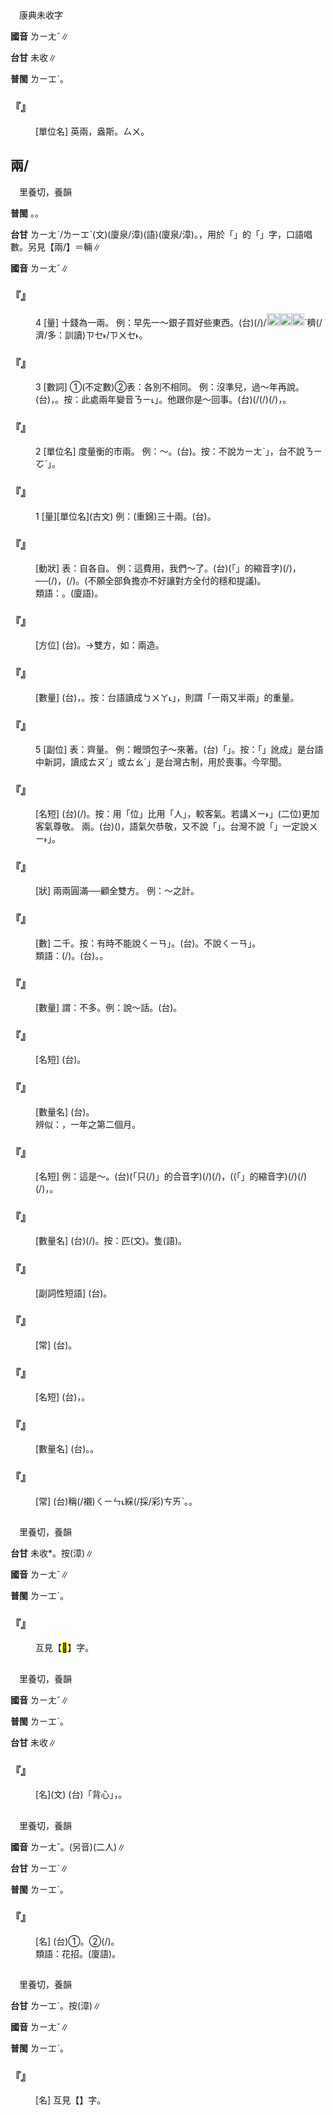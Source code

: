 
=={{ruby|啢|ㄌㄧㄤˇ}}==

　康典未收字

'''國音''' <rt>ㄌㄧㄤˇ</rt>∥

'''台甘''' 未收∥

'''普閩''' <rt>ㄌㄧㆲˋ</rt>。

    

==='''『{{ruby|啢|ㄌㄧㄤˇ}}』'''===
: [單位名] 英兩，盎斯。{{ruby|(台)|ㆲˋ}}<rt>ㄙㄨ</rt>。
    

==兩/{{ruby|<mark>&#xf997a;</mark>|ㄌㄧㄤˇ}}==

　里養切，養韻

'''普閩''' {{ruby|(文)|ㄌㄧㆲˋ}}。{{ruby|(白)|ㄋㄧㄨˋ/ㄋㆭ˫}}。

'''台甘''' <rt>ㄌㄧㄤˋ/ㄌㄧㆲˋ</rt>(文)(廈泉/漳){{ruby|。|ㄋㄧㄨˋ/ㄋㄧㆦˋ}}(語)(廈泉/漳)。{{ruby|(語)|ㄋㆭ˫}}，用於「{{ruby|一|ㄐㄧㆵ ͘}}{{ruby|二|ㄋㆭ˫}}{{ruby|三|ㄙㆩ}}」的「{{ruby|兩|ㄋㆭ˫}}」字，口語唱數。另見【兩/{{ruby|<mark>&#xf997a;</mark>|ㄌㄧㄤˋ}}】＝輛∥

'''國音''' <rt>ㄌㄧㄤˇ</rt>∥

    

==='''『{{ruby|兩|ㄌㄧㄤˇ}}』'''===
:4  [量] 十錢為一兩。 例：早先一～銀子買好些東西。(台){{ruby|早|ㄗㄚˋ}}{{ruby|前|ㄐㄧㄥˊ}}(/{{ruby|舊|ㄍㄨ˫}}{{ruby|底|ㄉㆤˋ}}){{ruby|一|ㄐㄧㆵ ͘}}{{ruby|兩|ㄋㄧㄨˋ}}/[[File:fa49.png|20px]][[File:8ed5.png|20px]][[File:fa60.png|20px]]ˋ{{ruby|銀|ㆣㄨㄣˊ/ㆣㄧㄣˊ}}{{ruby|<mark>&#xffa49;</mark>|ㆠㆤㆷ/ㆠㄨㆤㆷ ͘}}{{ruby|買|ㆠㄨㆤˋ/ㆠㆤˋ}}{{ruby|誠|ㄐㄧㆩˊ}}{{ruby|→|ㄐㄧㆩ}}穧(/濟/多：訓讀)<rt>ㄗㆤ˫/ㄗㄨㆤ˫</rt>{{ruby|物|ㄇㆭㆷ ͘/ㄇㄧㆷ ͘}}{{ruby|件|ㄍㄧㆩ˫}}。
    

==='''『{{ruby|兩|ㄌㄧㄤˇ}}』'''===
:3  [數詞] ①(不定數)②表：各別不相同。 例：沒準兒，過～年再說。(台){{ruby|無|ㆠㄜˊ}}{{ruby|的|ㄉㄧㆤㆶ}}{{ruby|確|ㄎㄚㆶ}}，{{ruby|過|ㄍㄨㆤ˪/ㄍㆤ˪}}{{ruby|兩|ㄋㆭ˫}}{{ruby|年|ㄋㄧˊ}}{{ruby|仔|ㄚ}}{{ruby|則|ㄐㄧㄚㆷ}}{{ruby|講|ㄍㆲˋ}}。按：此處兩年變音{{ruby|「|ㄋㆭ˫}}<rt>ㄋㄧ˪</rt>」。他跟你是～回事。(台){{ruby|伊|ㄧ}}{{ruby|含|ㄏㆰ}}{{ruby|汝|ㄌㄧˋ}}{{ruby|情|ㄐㄧㄥˊ}}{{ruby|形|ㄏㄧㄥˊ}}(/{{ruby|載|ㄉㄞ˫}}(/{{ruby|戴|ㄉㄞ˪}}){{ruby|事|ㄐㄧ˪}}(/{{ruby|事|ㄉㄞ˫}}{{ruby|情|ㄐㄧ˪}}){{ruby|無|ㆠㄜˊ}}{{ruby|共|ㄍㄤ˫}}{{ruby|款|ㄎㄨㄢˋ}}，{{ruby|<mark>&#xffa45;</mark>|ㆠㆤ˫/ㆠㄨㆤ˫}}{{ruby|用|ㄧㆲ˫/ㄧㄥ˫}}{{ruby|得|ㄉㄧㆵ}}{{ruby|拍|ㄆㄚㆷ}}{{ruby|相|ㄒㄧㄜ}}{{ruby|濫|ㄌㆰ˫}}。
    

==='''『{{ruby|兩|ㄌㄧㄤˇ}}』'''===
:2  [單位名] 度量衡的市兩。 例：{{ruby|二|ㄦˋ}}～。(台){{ruby|兩|ㄋㆭ˫}}{{ruby|兩|ㄋㄧㄨˋ/ㄋㄧㆦˋ}}。按：不說{{ruby|「|ㄌㄧㄤˇ}}<rt>ㄌㄧㄤˋ</rt>」，台不說{{ruby|「|ㄌㄧ˫}}<rt>ㄋㄧㆦˋ</rt>」。
    

==='''『{{ruby|兩|ㄌㄧㄤˇ}}』'''===
:1  [量][單位名](古文) 例：(重錦)三十兩。(台){{ruby|三|ㄙㆩ}}{{ruby|十|ㄗㄚㆴ ͘}}{{ruby|匹|ㄆㄧㆵ}}。
    

==='''『{{ruby|兩|ㄌㄧㄤˇ}}{{ruby|便|ㄅㄧㄢˋ}}』'''===
: [動狀] 表：自各自。 例：這費用，我們～了。(台){{ruby|<mark>&#xffb50;</mark>|ㄐㄧㆵ}}(「{{ruby|此|ㄐㄧˋ}}{{ruby|一|ㄐㄧㆵ ͘}}」的縮音字)(/{{ruby|此|ㄐㄧㆵ}}){{ruby|個|ㆤˊ}}{{ruby|費|ㄏㄨㄧ˪}}{{ruby|用|ㄧㆲ˫/ㄧㄥ˫}}{{ruby|咱|ㄌㄢˋ}}{{ruby|來|·ㄌㄞˊ}}{{ruby|攤|ㄊㄨㆩ}}{{ruby|分|ㄏㄨㄣ}}，──{{ruby|各|ㄍㆦㆶ}}{{ruby|人|ㄌㄤˊ}}{{ruby|出|ㄘㄨㆵ}}(/{{ruby|出|ㄘㄨㆵ}}{{ruby|錢|ㄐㆪˊ}})，{{ruby|大|ㄉㄞ˫}}{{ruby|家|ㄍㆤ}}{{ruby|出|ㄘㄨㆵ}}(/{{ruby|出|ㄘㄨㆵ}}{{ruby|錢|ㄐㆪˊ}})。(不願全部負擔亦不好讓對方全付的穩和提議)。
:類語：{{ruby|無|ㆠㄜˊ}}{{ruby|相|ㄒㄧㄜ}}{{ruby|偏|ㄆㆪ}}。{{ruby|對|ㄉㄨㄧ˪}}{{ruby|頭|ㄊㄠˊ}}{{ruby|快|ㄎㄨㆤ˪}}{{ruby|便|ㄅㄧㄢ˫}}(廈語)。
:
    

==='''『{{ruby|兩|ㄌㄧㄤˇ}}{{ruby|邊|ㄅㄧㄢ}}』'''===
: [方位] (台){{ruby|雙|ㄒㄧㄤ}}{{ruby|旁|ㄅㄧㄥˊ}}{{ruby|邊|ㄅㆪ}}。→雙方，如：兩造。
    

==='''『{{ruby|兩|ㄌㄧㄤˇ}}{{ruby|半|ㄅㄢˋ}}』'''===
: [數量] (台){{ruby|對|ㄉㄨㄧ˪}}{{ruby|半|ㄅㄨㆩ˪}}，{{ruby|平|ㄅㄧㄥˊ}}{{ruby|分|ㄏㄨㄣ}}。按：台語讀成{{ruby|「|ㄋㄧㄨˋ}}<rt>ㄅㄨㄚ˪</rt>」，則謂「一兩又半兩」的重量。
    

==='''『{{ruby|兩|ㄌㄧㄤˇ}}』'''===
:5  [副位] 表：齊量。 例：饅頭包子～來著。(台)「{{ruby|饅|ㆠㄢˋ}}{{ruby|頭|ㄊㄜˊ}}」{{ruby|包|ㄅㄠ}}{{ruby|仔|ㄚ}}{{ruby|來|ㄌㄞˊ}}{{ruby|一|ㄐㄧㆵ ͘}}{{ruby|半|ㄅㄨㆩ˪}}{{ruby|一|ㄐㄧㆵ ͘}}{{ruby|半|ㄅㄨㆩ˪}}。按：「{{ruby|饅|ㄇㄢˊ}}{{ruby|頭|·ㄊㄡˊ}}」訛成{{ruby|「|ㆠㄢˊ}}{{ruby|·|ㄊㄜ}}」是台語中新詞，讀成{{ruby|「|ㆠㄢ˪}}<rt>ㄊㄡˊ</rt>」或{{ruby|「|ㆠㄧㄣ˫}}<rt>ㄊㄠˊ</rt>」是台灣古制，用於喪事。今罕聞。
    

==='''『{{ruby|兩|ㄌㄧㄤˇ}}{{ruby|位|ㄨㄟˋ}}』'''===
: [名短] (台){{ruby|兩|ㄋㆭ˫}}{{ruby|位|ㄨㄧ˫}}(/{{ruby|兩|ㄋㆭ˫}}{{ruby|個|ㆤˊ}}{{ruby|坐|ㄗㆤ˫}}{{ruby|位|ㄨㄧ˫}}){{ruby|兩|ㄋㆭ˫}}{{ruby|個|ㆤˊ}}{{ruby|人|ㄌㄤˊ}}。按：用「位」比用「人」，較客氣。若講{{ruby|「|ㄌㄧ˫}}<rt>ㄨㄧ˫</rt>」(二位)更加客氣尊敬。 兩{{ruby|個|·ㄍㄜˋ}}。(台){{ruby|兩|ㄋㆭ˫}}{{ruby|個|ㆤˊ}}({{ruby|人|ㄌㄤˊ}})，語氣欠恭敬，又不說「{{ruby|二|ㄦˋ}}{{ruby|個|ㄍㄜˋ}}」。台灣不說「{{ruby|二|ㆢㄧ˫/ㄌㄧ˫}}{{ruby|個|ㆤˊ}}」一定說{{ruby|「|ㄌㄧ˫}}<rt>ㄨㄧ˫</rt>」。
    

==='''『{{ruby|兩|ㄌㄧㄤˇ}}{{ruby|全|ㄑㄩㄢˊ}}』'''===
: [狀] 兩兩圓滿──顧全雙方。 例：～之計。
    

==='''『{{ruby|兩|ㄌㄧㄤˇ}}{{ruby|千|ㄑㄧㄢ}}』'''===
: [數] 二千。按：有時不能說{{ruby|「|ㄦˋ}}<rt>ㄑㄧㄢ</rt>」。(台){{ruby|兩|ㄋㆭ˫}}{{ruby|千|ㄑㄧㄥ}}。不說{{ruby|「|ㄌㄧ˫}}<rt>ㄑㄧㄢ</rt>」。
:類語：{{ruby|兩|ㄌㄧㄤˇ}}{{ruby|億|ㄧˋ}}(/{{ruby|二|ㄦˋ}}{{ruby|億|ㄧˋ}})。(台){{ruby|兩|ㄋㆭ˫}}{{ruby|億|ㄧㆤㆶ}}。{{ruby|兩|ㄋㆭ˫}}{{ruby|萬|ㆠㄢ˫}}{{ruby|萬|ㆠㄢ˫}}。
:
    

==='''『{{ruby|兩|ㄌㄧㄤˇ}}{{ruby|句|ㄐㄩˋ}}』'''===
: [數量] 謂：不多。例：說～話。(台){{ruby|講|ㄍㆲˋ}}{{ruby|→|ㄍㆲ}}{{ruby|兩|ㄋㆭ˫}}{{ruby|句|ㄍㄨㆷ}}{{ruby|仔|ㄚ}}{{ruby|話|ㄨㆤ˫}}。
    

==='''『{{ruby|兩|ㄌㄧㄤˇ}}{{ruby|股|ㄍㄨˇ}}{{ruby|繩|ㄕㄥˊ}}』'''===
: [名短] (台){{ruby|拍|ㄆㄚㆷ}}{{ruby|雙|ㄒㄧㄤ}}{{ruby|股|ㄍㆦˋ}}{{ruby|丌|ㆤ}}{{ruby|索|ㄙㄜㆷ}}{{ruby|仔|ㄚ}}。
    

==='''『{{ruby|兩|ㄌㄧㄤˇ}}{{ruby|個|·ㄍㄜˋ}}{{ruby|月|ㄩㄝˋ}}』'''===
: [數量名] (台){{ruby|兩|ㄋㆭ˫}}{{ruby|月|ㆣㄨㆤㆷ ͘/ㆣㆤㆷ ͘}}{{ruby|日|ㆢㄧㆵ ͘/ㄌㄧㆵ ͘}}。
:辨似：{{ruby|二|ㆢㄧ˫/ㄌㄧ˫}}{{ruby|月|ㆣㄨㆤㆷ ͘}}，一年之第二個月。
:
    

==='''『{{ruby|兩|ㄌㄧㄤˇ}}{{ruby|碼|ㄇㄚˇ}}{{ruby|事|ㄕˋ}}』'''===
: [名短] 例：這是～。(台){{ruby|<mark>&#xffacb;</mark>|ㄗㆤ}}(「只(/{{ruby|此|ㄐㄧˋ}}){{ruby|個|ㆤˊ}}」的合音字){{ruby|是|ㄒㄧ˫}}{{ruby|兩|ㄋㆭ˫}}{{ruby|項|ㄏㄤ˫}}{{ruby|載|ㄉㄞ˫}}(/{{ruby|戴|ㄉㄞ˪}}){{ruby|事|ㄐㄧ˪}}(/{{ruby|事|ㄉㄞ˫}}{{ruby|情|ㄐㄧ˪}})，({{ruby|<mark>&#xffb50;</mark>|ㄐㄧㆵ}}(「{{ruby|此|ㄐㄧˋ}}{{ruby|一|ㄐㄧㆵ ͘}}」的縮音字)(/{{ruby|此|ㄐㄧㆵ}}){{ruby|兩|ㄋㆭ˫}}{{ruby|項|ㄏㄤ˫}}{{ruby|載|ㄉㄞ˫}}(/{{ruby|戴|ㄉㄞ˪}}){{ruby|事|ㄐㄧ˪}}(/{{ruby|事|ㄉㄞ˫}}{{ruby|情|ㄐㄧ˪}}){{ruby|無|ㆠㄜˊ}}{{ruby|共|ㄍㄤ˫}}{{ruby|款|ㄎㄨㄢˋ}}，{{ruby|無|ㆠㄜˊ}}{{ruby|相|ㄒㄧㄜ}}{{ruby|同|ㄉㄤˊ}}。
    

==='''『{{ruby|兩|ㄌㄧㄤˇ}}{{ruby|匹|ㄆㄧ}}{{ruby|馬|ㄇㄚˇ}}』'''===
: [數量名] (台){{ruby|兩|ㄋㆭ˫}}{{ruby|匹|ㄆㄧㆵ}}{{ruby|馬|ㆠㆤˋ}}(/{{ruby|兩|ㄋㆭ˫}}{{ruby|隻|ㄐㄧㄚㆷ}}{{ruby|馬|ㆠㆤˋ}})。按：匹(文)。隻(語)。
    

==='''『{{ruby|兩|ㄌㄧㄤˇ}}{{ruby|兩|ㄌㄧㄤˇ}}{{ruby|相|ㄒㄧㄤ}}{{ruby|對|ㄉㄨㄟˋ}}』'''===
: [副詞性短語] (台){{ruby|兩|ㄋㆭ˫}}{{ruby|個|ㆤˊ}}{{ruby|仔|ㄚ}}{{ruby|兩|ㄋㆭ˫}}{{ruby|個|ㆤˊ}}{{ruby|企|ㄎㄧㄚ˫}}{{ruby|相|ㄒㄧㄜ}}{{ruby|對|ㄉㄨㄧ˪}}{{ruby|向|ㄏㄧㆲ˪}}。
    

==='''『{{ruby|兩|ㄌㄧㄤˇ}}{{ruby|相|ㄒㄧㄤ}}{{ruby|情|ㄑㄧㄥˊ}}{{ruby|願|ㄩㄢˋ}}』'''===
: [常] (台){{ruby|兩|ㄋㆭ˫}}{{ruby|個|ㆤˊ}}{{ruby|人|ㄌㄤˊ}}{{ruby|攏|ㄌㆲˋ}}{{ruby|甘|ㄍㆰ}}{{ruby|願|ㆣㄨㄢ˫}}。
    

==='''『{{ruby|兩|ㄌㄧㄤˇ}}{{ruby|樣|ㄧㄤˋ}}{{ruby|兒|ㄦ}}』'''===
: [名短] (台){{ruby|兩|ㄋㆭ˫}}{{ruby|樣|ㄧㆫ˫/ㄧㆧ˫}}{{ruby|無|ㆠㄜˊ}}{{ruby|相|ㄒㄧㄜ}}{{ruby|像|ㄒㄧㄤ˫}}，{{ruby|無|ㆠㄜˊ}}{{ruby|共|ㄍㄤ˫}}{{ruby|款|ㄎㄨㄢˋ}}。
    

==='''『{{ruby|兩|ㄌㄧㄤˇ}}{{ruby|撇|ㄆㄧㄝ}}{{ruby|鬍|ㄏㄨˊ}}{{ruby|子|·ㄗˇ}}』'''===
: [數量名] (台){{ruby|兩|ㄋㆭ˫}}{{ruby|撇|ㄆㄧㄚㆵ}}{{ruby|嘴|ㄘㄨㄧ˪}}{{ruby|鬚|ㄑㄧㄨ}}。{{ruby|八|ㄅㄚㆵ}}{{ruby|字|ㆢㄧ˫/ㄌㄧ˫}}{{ruby|鬚|ㄑㄧㄨ}}。
    

==='''『{{ruby|模|ㄇㄛˊ}}{{ruby|棱|ㄌㄥˊ}}{{ruby|兩|ㄌㄧㄤˇ}}{{ruby|可|ㄎㄜˇ}}』'''===
: [常] (台)稱(/襯)<rt>ㄑㄧㄣ˪</rt>綵(/採/彩)<rt>ㄘㄞˋ</rt>{{ruby|攏|ㄌㆲˋ}}{{ruby|好|ㄏㄜˋ}}。{{ruby|無|ㆠㄜˊ}}{{ruby|決|ㄍㄨㄚㆵ}}{{ruby|斷|ㄉㄨㄢ˪}}。
    

=={{ruby|<mark>&#xf9e74;</mark>|ㄌㄧㄤˇ}}==

　里養切，養韻

'''台甘''' 未收{{ruby|(台)|ㄌㄧㆲˋ}}*。按{{ruby|：|ㄌㄧㄤˋ}}(漳)∥

'''國音''' <rt>ㄌㄧㄤˇ</rt>∥

'''普閩''' <rt>ㄌㄧㆲˋ</rt>。

    

==='''『{{ruby|<mark>&#xf997c;</mark>|ㄨㄤˇ}}{{ruby|<mark>&#xf9e74;</mark>|ㄌㄧㄤˇ}}』'''===
:  互見【<mark>&#xf997c;</mark>】字。
    

=={{ruby|裲|ㄌㄧㄤˇ}}==

　里養切，養韻

'''國音''' <rt>ㄌㄧㄤˇ</rt>∥

'''普閩''' <rt>ㄌㄧㆲˋ</rt>。

'''台甘''' 未收∥

    

==='''『{{ruby|裲|ㄌㄧㄤˇ}}{{ruby|襠|ㄉㄤ}}』'''===
: [名](文) (台){{ruby|古|ㄍㆦˋ}}{{ruby|語|ㆣㄨˋ/ㆣㄧˋ}}{{ruby|中|ㄉㄧㆲ}}{{ruby|指|ㄐㄧˋ}}{{ruby|今|ㄍㄧㆬ}}{{ruby|之|ㄐㄧ}}「背心」，{{ruby|<mark>&#xffcae;</mark>|ㄍㄚㆷ}}{{ruby|仔|ㄚ}}。
    

=={{ruby|倆|ㄌㄧㄤˇ}}==

　里養切，養韻

'''國音''' <rt>ㄌㄧㄤˇ</rt>。(另音){{ruby|倆|ㄌㄧㄚˇ}}(二人)∥

'''台甘''' <rt>ㄌㄧㆲˋ</rt>∥

'''普閩''' <rt>ㄌㄧㆲˋ</rt>。

    

==='''『{{ruby|伎|ㄐㄧˋ}}{{ruby|倆|ㄌㄧㄤˇ}}』'''===
: [名] (台)①{{ruby|會|ㄨㆤ˫/ㆤ˫}}{{ruby|曉|ㄏㄧㄠˋ}}{{ruby|臨|ㄌㄧㆬˊ}}{{ruby|機|ㄍㄧ}}{{ruby|應|ㄧㄥ˪}}{{ruby|變|ㄅㄧㄢ˪}}{{ruby|丌|ㆤ}}{{ruby|機|ㄍㄧ}}{{ruby|竅|ㄎㄧㄠ˪}}。②{{ruby|無|ㆠㄜˊ}}{{ruby|正|ㄐㄧㄥ˪}}{{ruby|經|ㄍㄧㄥ}}{{ruby|丌|ㆤ}}{{ruby|手|ㄑㄧㄨˋ}}{{ruby|段|ㄉㄨㆩ˫}}(/{{ruby|技|ㄍㄧ}}{{ruby|術|ㄙㄨㆵ ͘}})。
:類語：花招。{{ruby|否|ㄆㄞˋ}}{{ruby|譜|ㄆㆦˋ}}(廈語)。
:
    

=={{ruby|魎|ㄌㄧㄤˇ}}==

　里養切，養韻

'''台甘''' <rt>ㄌㄧㆲˋ</rt>。按{{ruby|：|ㄌㄧㄤˋ}}(漳)∥

'''國音''' <rt>ㄌㄧㄤˇ</rt>∥

'''普閩''' <rt>ㄌㄧㆲˋ</rt>。

    

==='''『{{ruby|魍|ㄨㄤˇ}}{{ruby|魎|ㄌㄧㄤˇ}}』'''===
: [名] 互見【{{ruby|魍|ㄨㄤˇ}}】字。
    
